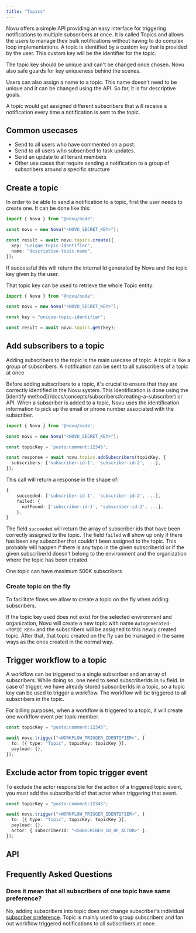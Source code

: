 ```yaml
---
title: "Topics"
---
```


Novu offers a simple API providing an easy interface for triggering notifications to multiple subscribers at once. It is called Topics and allows the users to manage their bulk notifications without having to do complex loop implementations. A topic is identified by a custom key that is provided by the user. This custom key will be the identifier for the topic.

<div className="rounded-lg border-l-4 border-yellow-500 bg-yellow-50 p-4 dark:bg-yellow-950">
  <p className="text-sm text-yellow-700 dark:text-yellow-400">
    The topic key should be unique and can't be changed once chosen. Novu also
    safe guards for key uniqueness behind the scenes.
  </p>
</div>

Users can also assign a name to a topic. This name doesn't need to be unique and it can be changed using the API. So far, it is for descriptive goals.

A topic would get assigned different subscribers that will receive a notification every time a notification is sent to the topic.

## Common usecases

- Send to all users who have commented on a post.
- Send to all users who subscribed to task updates.
- Send an update to all tenant members
- Other use cases that require sending a notification to a group of subscribers around a specific structure

## Create a topic

In order to be able to send a notification to a topic, first the user needs to create one. It can be done like this:

```typescript
import { Novu } from "@novu/node";

const novu = new Novu("<NOVU_SECRET_KEY>");

const result = await novu.topics.create({
  key: "unique-topic-identifier",
  name: "descriptive-topic-name",
});
```

If successful this will return the internal Id generated by Novu and the topic key given by the user.

That topic key can be used to retrieve the whole Topic entity:

```typescript
import { Novu } from "@novu/node";

const novu = new Novu("<NOVU_SECRET_KEY>");

const key = "unique-topic-identifier";

const result = await novu.topics.get(key);
```

## Add subscribers to a topic

Adding subscribers to the topic is the main usecase of topic. A topic is like a group of subscribers. A notification can be sent to all subscribers of a topic at once

<div className="rounded-lg border-l-4 border-yellow-500 bg-yellow-50 p-4 dark:bg-yellow-950">
  <p className="text-sm text-yellow-700 dark:text-yellow-400">
    Before adding subscribers to a topic, it's crucial to ensure that they are
    correctly identified in the Novu system. This identification is done using the
    [identify method](/docs/concepts/subscribers#creating-a-subscriber) or API. When a
    subscriber is added to a topic, Novu uses the identification information to
    pick up the email or phone number associated with the subscriber.
  </p>
</div>

```typescript
import { Novu } from '@novu/node';

const novu = new Novu("<NOVU_SECRET_KEY>");

const topicKey = 'posts:comment:12345';

const response = await novu.topics.addSubscribers(topicKey, {
  subscribers: ['subscriber-id-1', 'subscriber-id-2', ...],
});
```

This call will return a response in the shape of:

```typescript
{
    succeeded: ['subscriber-id-1', 'subscriber-id-2', ...],
    failed: {
      notFound: ['subscriber-id-1', 'subscriber-id-2', ...],
    },
}
```

The field `succeeded` will return the array of subscriber ids that have been correctly assigned to the topic. The field `failed` will show up only if there has been any subscriber that couldn't been assigned to the topic. This probably will happen if there is any typo in the given subscriberId or if the given subscriberId doesn't belong to the environment and the organization where the topic has been created.

<div className="rounded-lg border-l-4 border-blue-500 bg-blue-50 p-4 dark:bg-blue-950">
  <p className="text-sm text-blue-700 dark:text-blue-400">
    One topic can have maximum 500K subscribers
  </p>
</div>

### Create topic on the fly

To facilitate flows we allow to create a topic on the fly when adding subscribers.

If the topic key used does not exist for the selected environment and organization, Novu will create a new topic with name `Autogenerated-<TOPIC_KEY>` and the subscribers will be assigned to this newly created topic.
After that, that topic created on the fly can be managed in the same ways as the ones created in the normal way.

## Trigger workflow to a topic

A workflow can be triggered to a single subscriber and an array of subscribers. While doing so, one need to send subscriberIds in `to` field. In case of trigger, we have already stored subscriberIds in a topic, so a topic key can be used to trigger a workflow. The workflow will be triggered to all subscribers in the topic.

<div className="rounded-lg border-l-4 border-yellow-500 bg-yellow-50 p-4 dark:bg-yellow-950">
  <p className="text-sm text-yellow-700 dark:text-yellow-400">
    For billing purposes, when a workflow is triggered to a topic, it will create one workflow event per topic member.
  </p>
</div>

```typescript
const topicKey = "posts:comment:12345";

await novu.trigger("<WORKFLOW_TRIGGER_IDENTIFIER>", {
  to: [{ type: "Topic", topicKey: topicKey }],
  payload: {},
});
```

## Exclude actor from topic trigger event

To exclude the actor responsible for the action of a triggered topic event, you must add the subscriberId of that actor when triggering that event.

```typescript
const topicKey = "posts:comment:12345";

await novu.trigger("<WORKFLOW_TRIGGER_IDENTIFIER>", {
  to: [{ type: "Topic", topicKey: topicKey }],
  payload: {},
  actor: { subscriberId: "<SUBSCRIBER_ID_OF_ACTOR>" },
});
```

## API

<Cards>
  <Card title="Fetch list of topics" href="/api-reference/topics/filter-topics" />
  <Card title="Create a new topic" href="/api-reference/topics/topic-creation" />
  <Card title="Add subscribers to a topic" href="/api-reference/topics/subscribers-addition" />
  <Card title="Check if subscriber belongs to a topic" href="/api-reference/topics/check-topic-subscriber" />
  <Card title="Remove subscribers from a topic" href="/api-reference/topics/subscribers-removal" />
  <Card title="Fetch a topic by topic-key" href="/api-reference/topics/get-topic" />
  <Card title="Delete a topic" href="/api-reference/topics/delete-topic" />
  <Card title="Rename a topic" href="/api-reference/topics/rename-a-topic" />
</Cards>

## Frequently Asked Questions

<div className="space-y-4">
  <div className="rounded-lg border p-4">
    <h3 className="font-medium">Does it mean that all subscribers of one topic have same preference?</h3>
    <p>
      No, adding subscribers into topic does not change subscriber's individual
      <a href="/concepts/preferences">subscriber preference</a>. Topic is mainly used to
      group subscribers and fan out workflow triggered notifications to all
      subscribers at once.
    </p>
  </div>
</div>

